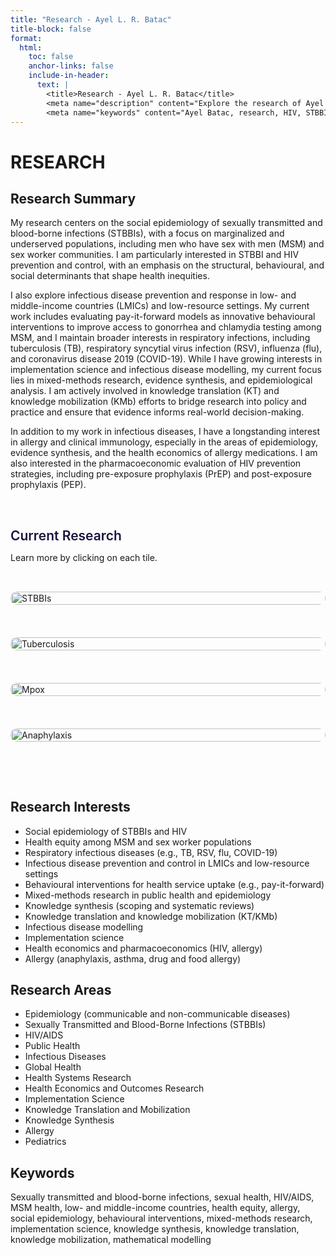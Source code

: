 ```yaml
---
title: "Research - Ayel L. R. Batac"
title-block: false
format:
  html:
    toc: false
    anchor-links: false
    include-in-header: 
      text: |
        <title>Research - Ayel L. R. Batac</title>
        <meta name="description" content="Explore the research of Ayel L. R. Batac, a data scientist and global public health researcher specializing in STBBIs, mpox, tuberculosis, and topics in allergy and clinical immunology." />
        <meta name="keywords" content="Ayel Batac, research, HIV, STBBIs, mpox, tuberculosis, anaphylaxis, food allergy, allergy, clinical immunology, COVID-19, vaccine hesitancy, infectious diseases, pediatrics, global health, public health, mixed methods, quantitative research, qualitative research, knowledge translation, epidemiologist" />
---
```


# RESEARCH

## Research Summary

My research centers on the social epidemiology of sexually transmitted and blood-borne infections (STBBIs), with a focus on marginalized and underserved populations, including men who have sex with men (MSM) and sex worker communities. I am particularly interested in STBBI and HIV prevention and control, with an emphasis on the structural, behavioural, and social determinants that shape health inequities.

I also explore infectious disease prevention and response in low- and middle-income countries (LMICs) and low-resource settings. My current work includes evaluating pay-it-forward models as innovative behavioural interventions to improve access to gonorrhea and chlamydia testing among MSM, and I maintain broader interests in respiratory infections, including tuberculosis (TB), respiratory syncytial virus infection (RSV), influenza (flu), and coronavirus disease 2019 (COVID-19). While I have growing interests in implementation science and infectious disease modelling, my current focus lies in mixed-methods research, evidence synthesis, and epidemiological analysis. I am actively involved in knowledge translation (KT) and knowledge mobilization (KMb) efforts to bridge research into policy and practice and ensure that evidence informs real-world decision-making.

In addition to my work in infectious diseases, I have a longstanding interest in allergy and clinical immunology, especially in the areas of epidemiology, evidence synthesis, and the health economics of allergy medications. I am also interested in the pharmacoeconomic evaluation of HIV prevention strategies, including pre-exposure prophylaxis (PrEP) and post-exposure prophylaxis (PEP).

$~$

<h2 style="color: #1B153E; font-weight: 600; border-bottom: none; margin-bottom: 0.5rem;">Current Research</h2>

Learn more by clicking on each tile.

<div style="margin-bottom: 2rem;"></div>

<div style="display: grid; grid-template-columns: repeat(auto-fit, minmax(250px, 1fr)); gap: 1.5rem; margin-bottom: 2rem;">

  <!-- STBBIs -->
  <a href="stbbi.qmd" style="text-decoration: none;">
    <img src="stbbi.png" alt="STBBIs" style="width: 100%; border-radius: 10px; transition: transform 0.3s ease, box-shadow 0.3s ease;"
         onmouseover="this.style.transform='scale(1.05)'; this.style.boxShadow='0 4px 12px rgba(0,0,0,0.1)';"
         onmouseout="this.style.transform='scale(1)'; this.style.boxShadow='none';">
  </a>

  <!-- TB -->
  <a href="tb.qmd" style="text-decoration: none;">
    <img src="tb.png" alt="Tuberculosis" style="width: 100%; border-radius: 10px; transition: transform 0.3s ease, box-shadow 0.3s ease;"
         onmouseover="this.style.transform='scale(1.05)'; this.style.boxShadow='0 4px 12px rgba(0,0,0,0.1)';"
         onmouseout="this.style.transform='scale(1)'; this.style.boxShadow='none';">
  </a>

  <!-- Mpox -->
  <a href="mpox.qmd" style="text-decoration: none;">
    <img src="mpox.png" alt="Mpox" style="width: 100%; border-radius: 10px; transition: transform 0.3s ease, box-shadow 0.3s ease;"
         onmouseover="this.style.transform='scale(1.05)'; this.style.boxShadow='0 4px 12px rgba(0,0,0,0.1)';"
         onmouseout="this.style.transform='scale(1)'; this.style.boxShadow='none';">
  </a>

  <!-- Anaphylaxis -->
  <a href="anaphylaxis.qmd" style="text-decoration: none;">
    <img src="anaphylaxis.png" alt="Anaphylaxis" style="width: 100%; border-radius: 10px; transition: transform 0.3s ease, box-shadow 0.3s ease;"
         onmouseover="this.style.transform='scale(1.05)'; this.style.boxShadow='0 4px 12px rgba(0,0,0,0.1)';"
         onmouseout="this.style.transform='scale(1)'; this.style.boxShadow='none';">
  </a>

</div>

$~$

## Research Interests

- Social epidemiology of STBBIs and HIV  
- Health equity among MSM and sex worker populations  
- Respiratory infectious diseases (e.g., TB, RSV, flu, COVID-19)  
- Infectious disease prevention and control in LMICs and low-resource settings  
- Behavioural interventions for health service uptake (e.g., pay-it-forward)  
- Mixed-methods research in public health and epidemiology  
- Knowledge synthesis (scoping and systematic reviews)  
- Knowledge translation and knowledge mobilization (KT/KMb)  
- Infectious disease modelling  
- Implementation science  
- Health economics and pharmacoeconomics (HIV, allergy)  
- Allergy (anaphylaxis, asthma, drug and food allergy)  

## Research Areas

- Epidemiology (communicable and non-communicable diseases)  
- Sexually Transmitted and Blood-Borne Infections (STBBIs)  
- HIV/AIDS  
- Public Health  
- Infectious Diseases  
- Global Health  
- Health Systems Research  
- Health Economics and Outcomes Research  
- Implementation Science  
- Knowledge Translation and Mobilization  
- Knowledge Synthesis  
- Allergy  
- Pediatrics  

## Keywords

Sexually transmitted and blood-borne infections, sexual health, HIV/AIDS, MSM health, low- and middle-income countries, health equity, allergy, social epidemiology, behavioural interventions, mixed-methods research, implementation science, knowledge synthesis, knowledge translation, knowledge mobilization, mathematical modelling
